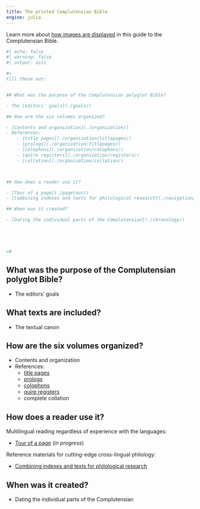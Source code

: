 ```yaml
---
title: The printed Complutensian Bible
engine: julia
---
```



:::{.callout-tip title="Tip: see images in context"}
Learn more about [how images are displayed](./images/) in this guide to the Complutensian Bible.
:::
```julia
#| echo: false
#| warning: false
#| output: asis

#=
Fill these out:


## What was the purpose of the Complutensian polyglot Bible?

- The [editors' goals](./goals/)

## How are the six volumes organized?

- [Contents and organization](./organization/)
- References:
    - [title pages](./organization/titlepages/)
    - [prologs](./organization/titlepages/)
    - [colophons](./organization/colophons/)
    - [quire registers](./organization/registers/)
    - [collation](./organization/collation/)



## How does a reader use it?

- [Tour of a page](./pagetour/)
- [Combining indexes and texts for philological research](./navigation/)

## When was it created?

- [Dating the individual parts of the Complutensian](./chronology/)





=#
```

## What was the purpose of the Complutensian polyglot Bible?

- The editors' goals

## What texts are included?

- The textual canon

## How are the six volumes organized?

- Contents and organization
- References:
    - [title pages](./organization/titlepages/)
    - [prologs](./organization/prologs/)
    - [colophons](./organization/colophons/)
    - [quire registers](./organization/registers/)
    - complete collation



## How does a reader use it?

Multilingual reading regardless of experience with the languages:

- [Tour of a page](./pagetour/) (*in progress*)

Reference materials for cutting-edge cross-lingual philology:

- [Combining indexes and texts for philological research](./navigation/)

## When was it created?

- Dating the individual parts of the Complutensian









